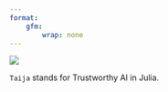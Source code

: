 ```yaml
---
format: 
    gfm:
        wrap: none
---
```


![](profile/www/wide_logo.png)

`Taija` stands for Trustworthy AI in Julia. 